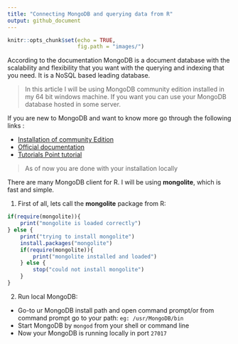 ```yaml
---
title: "Connecting MongoDB and querying data from R"
output: github_document
---
```


```r
knitr::opts_chunk$set(echo = TRUE,
                      fig.path = "images/")
```

According to the documentation MongoDB is a document database with the scalability and flexibility that you want with the querying and indexing that you need. It is a NoSQL based leading database.  

> In this article I will be using MongoDB community edition installed in my 64 bit windows machine. If you want you can use your MongoDB database hosted in some server.   

If you are new to MongoDB and want to know more go through the following links :

* [Installation of community Edition](https://docs.mongodb.com/manual/installation/)
* [Official documentation](https://docs.mongodb.com/manual/)
* [Tutorials Point tutorial](https://www.tutorialspoint.com/mongodb/index.htm)  

> As of now you are done with your installation locally

There are many MongoDB client for R. I will be using **mongolite**, which is fast and simple.

1. First of all, lets call the **mongolite** package from R:
```r
if(require(mongolite)){
    print("mongolite is loaded correctly")
} else {
    print("trying to install mongolite")
    install.packages("mongolite")
    if(require(mongolite)){
        print("mongolite installed and loaded")
    } else {
        stop("could not install mongolite")
    }
}
```

2. Run local MongoDB:
  * Go-to ur MongoDB install path and open command prompt/or from command prompt go to your path: `eg: /usr/MongoDB/bin`
  * Start MongoDB by `mongod` from your shell or command line
  * Now your MongoDB is running locally in port `27017`